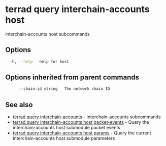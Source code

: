 # terrad query interchain-accounts host

interchain-accounts host subcommands

## Options

```sh Terrad
  -h, --help   help for host
```

## Options inherited from parent commands

```sh Terrad
      --chain-id string   The network chain ID
```

## See also

* [terrad query interchain-accounts](terrad_query_interchain-accounts.mdx)	 - interchain-accounts subcommands
* [terrad query interchain-accounts host packet-events](terrad_query_interchain-accounts_host_packet-events.mdx)	 - Query the interchain-accounts host submodule packet events
* [terrad query interchain-accounts host params](terrad_query_interchain-accounts_host_params.mdx)	 - Query the current interchain-accounts host submodule parameters


